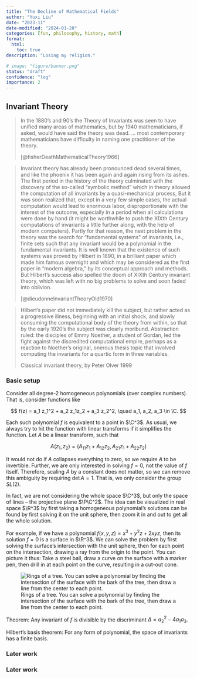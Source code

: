 ```yaml
---
title: "The Decline of Mathematical Fields"
author: "Yuxi Liu"
date: "2023-11"
date-modified: "2024-01-20"
categories: [fun, philosophy, history, math]
format:
  html:
    toc: true
description: "Losing my religion."

# image: "figure/banner.png"
status: "draft"
confidence: "log"
importance: 2
---
```


## Invariant Theory

> In the 1880's and 90's the Theory of Invariants was seen to have unified many areas of mathematics, but by 1940 mathematicians, if asked, would have said the theory was dead. ... most contemporary mathematicians have difficulty in naming one practitioner of the theory.
>
> [@fisherDeathMathematicalTheory1966]

> Invariant theory has already been pronounced dead several times, and like the phoenix it has been again and again rising from its ashes. The first period in the history of the theory culminated with the discovery of the so-called “symbolic method” which in theory allowed the computation of all invariants by a quasi-mechanical process, But it was soon realized that, except in a very few simple cases, the actual computation would lead to enormous labor, disproportionate with the interest of the outcome, especially in a period when all calculations were done by hand (it might be worthwhile to push the XIXth Century computations of invariants a little further along, with the help of modern computers). Partly for that reason, the next problem in the theory was the search for “fundamental systems” of invariants, i.e., finite sets such that any invariant would be a polynomial in the fundamental invariants. It is well known that the existence of such systems was proved by Hilbert in 1890, in a brilliant paper which made him famous overnight and which may be considered as the first paper in “modern algebra,” by its conceptual approach and methods. But Hilbert’s success also spelled the doom of XIXth Century invariant theory, which was left with no big problems to solve and soon faded into oblivion.
>
> [@dieudonneInvariantTheoryOld1970]

> Hilbert’s paper did not immediately kill the subject, but rather acted as a progressive illness, beginning with an initial shock, and slowly consuming the computational body of the theory from within, so that by the early 1920’s the subject was clearly moribund. Abstraction ruled: the disciples of Emmy Noether, a student of Gordan, led the fight against the discredited computational empire, perhaps as a reaction to Noether’s original, onerous thesis topic that involved computing the invariants for a quartic form in three variables.
>
> Classical invariant theory, by Peter Olver 1999

### Basic setup

Consider all degree-2 homogeneous polynomials (over complex numbers). That is, consider functions like

$$
f(z) = a_1 z_1^2 + a_2 z_1z_2 + a_3 z_2^2, \quad a_1, a_2, a_3 \in \C.
$$

Each such polynomial $f$ is equivalent to a point in $\C^3$. As usual, we always try to hit the function with linear transforms if it simplifies the function. Let $A$ be a linear transform, such that

$$
A(z_1, z_2) = (A_{11}z_1 + A_{12}z_2, A_{21}z_1 + A_{22}z_2)
$$

It would not do if $A$ collapses everything to zero, so we require $A$ to be invertible. Further, we are only interested in solving $f=0$, not the value of $f$ itself. Therefore, scaling $A$ by a constant does not matter, so we can remove this ambiguity by requiring $\det A = 1$. That is, we only consider the group $SL(2)$.

In fact, we are not considering the whole space $\C^3$, but only the space of lines -- the projective plane $\P\C^2$. The idea can be visualized in real space $\R^3$ by first taking a homogeneous polynomial's solutions can be found by first solving it on the unit sphere, then zoom it in and out to get all the whole solution.

For example, if we have a polynomial $f(x, y, z) = x^3 + y^2z + 2xyz$, then its solution $f=0$ is a surface in $\R^3$. We can solve the problem by first solving the surface's intersection with the unit sphere, then for each point on the intersection, drawing a ray from the origin to the point. You can picture it thus: Take a steel ball, draw a curve on the surface with a marker pen, then drill in at each point on the curve, resulting in a cut-out cone.

![Rings of a tree. You can solve a polynomial by finding the intersection of the surface with the bark of the tree, then draw a line from the center to each point.](figure/tree-ring.jpg)

Theorem: Any invariant of $f$ is divisible by the discriminant $\Delta = a_2^2 - 4a_1a_3$.

Hilbert's basis theorem: For any form of polynomial, the space of invariants has a finite basis.

### Later work



### Later work

